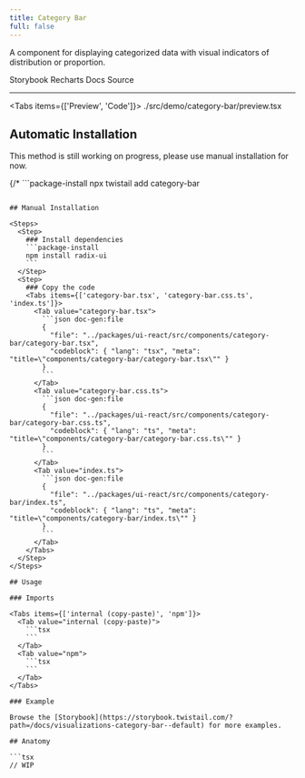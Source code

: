 ```yaml
---
title: Category Bar
full: false
---
```


A component for displaying categorized data with visual indicators of distribution or proportion.

<Badges>
  <BadgeLink href="https://storybook.twistail.com/?path=/docs/visualizations-category-bar--default" external>
    Storybook
  </BadgeLink>
  <BadgeLink href="https://recharts.org/en-US/api" external>
    Recharts Docs
  </BadgeLink>
  <BadgeLink href="https://github.com/riipandi/twistail/tree/main/packages/ui-react/src/components/category-bar" external>
    Source
  </BadgeLink>
</Badges>

---


<Tabs items={['Preview', 'Code']}>
  <Tab value="Preview" className="rounded-b-xl flex min-h-44 flex-wrap items-center justify-center gap-4 py-20 not-prose">
    <Demo />
  </Tab>
  <Tab value="Code">
    <include cwd lang="tsx">./src/demo/category-bar/preview.tsx</include>
  </Tab>
</Tabs>

## Automatic Installation

<Callout type='warn'>
  This method is still working on progress, please use manual installation for now.
</Callout>

{/* ```package-install
npx twistail add category-bar
``` */}

## Manual Installation

<Steps>
  <Step>
    ### Install dependencies
    ```package-install
    npm install radix-ui
    ```
  </Step>
  <Step>
    ### Copy the code
    <Tabs items={['category-bar.tsx', 'category-bar.css.ts', 'index.ts']}>
      <Tab value="category-bar.tsx">
        ```json doc-gen:file
        {
          "file": "../packages/ui-react/src/components/category-bar/category-bar.tsx",
          "codeblock": { "lang": "tsx", "meta": "title=\"components/category-bar/category-bar.tsx\"" }
        }
        ```
      </Tab>
      <Tab value="category-bar.css.ts">
        ```json doc-gen:file
        {
          "file": "../packages/ui-react/src/components/category-bar/category-bar.css.ts",
          "codeblock": { "lang": "ts", "meta": "title=\"components/category-bar/category-bar.css.ts\"" }
        }
        ```
      </Tab>
      <Tab value="index.ts">
        ```json doc-gen:file
        {
          "file": "../packages/ui-react/src/components/category-bar/index.ts",
          "codeblock": { "lang": "ts", "meta": "title=\"components/category-bar/index.ts\"" }
        }
        ```
      </Tab>
    </Tabs>
  </Step>
</Steps>

## Usage

### Imports

<Tabs items={['internal (copy-paste)', 'npm']}>
  <Tab value="internal (copy-paste)">
    ```tsx
    ```
  </Tab>
  <Tab value="npm">
    ```tsx
    ```
  </Tab>
</Tabs>

### Example

Browse the [Storybook](https://storybook.twistail.com/?path=/docs/visualizations-category-bar--default) for more examples.

## Anatomy

```tsx
// WIP
```

